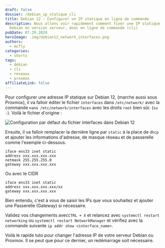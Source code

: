 ```yaml
---
draft: false
dossier: /debian_ip_statique_cli
title: Debian 12 - Configurer un IP statique en ligne de commande
description: Nous allons voir rapidement comment fixer une IP statique sur une
  Debian en version serveur, donc en ligne de commande (cli)
pubDate: 07.29.2024
heroImage: .img/debian12_network_interfaces.png
authors:
  - mcfly
categories:
  - shorts
tags:
  - debian
  - cli
  - reseaux
  - proxmox
affiliateLink: false
---
```


Pour configurer une adresse IP statique sur Debian 12, (marche aussi sous Proxmox), il va falloir éditer le fichier `interfaces` dans `/etc/network/` avec la commande `nano /etc/network/interfaces` avec les droits `root` bien sûr. (`su -`).
Voilà le fichier d'origine :

![Configuration par défaut du fichier interfaces dans Debian 12](.img/interfaces_defaut.png "Configuration par défaut du fichier interfaces dans Debian 12")

Ensuite, il va falloir remplacer la dernière ligne par `static` à la place de `dhcp` et ajouter les informations d'adresse, de masque réseau et de passerelle comme l'exemple ci-dessous.

```shell
iface ens33 inet static
address xxx.xxx.xxx.xxx
netmask 255.255.255.0
gateway xxx.xxx.xxx.xxx
```

Ou avec le CIDR

```shell
iface ens33 inet static
address xxx.xxx.xxx.xxx/xx
gateway xxx.xxx.xxx.xxx
```

<Alert type="info">Bien entendu, c'est à vous de saisir les IPs que vous souhaitez et ajouter une Passerelle (Gateway) si nécessaire.</Alert>

Validez vos changements avec`CTRL + X` et relancez avec `systemctl restart networking` ou `systemctl restart NetworkManager` et vérifiez avec la commande suivante `ip addr show <interface_name>`.

Voilà le rapide tuto pour changer l'adresse IP de votre serveur Debian ou Proxmox. Il se peut que pour ce dernier, un redémarrage soit nécessaire.
